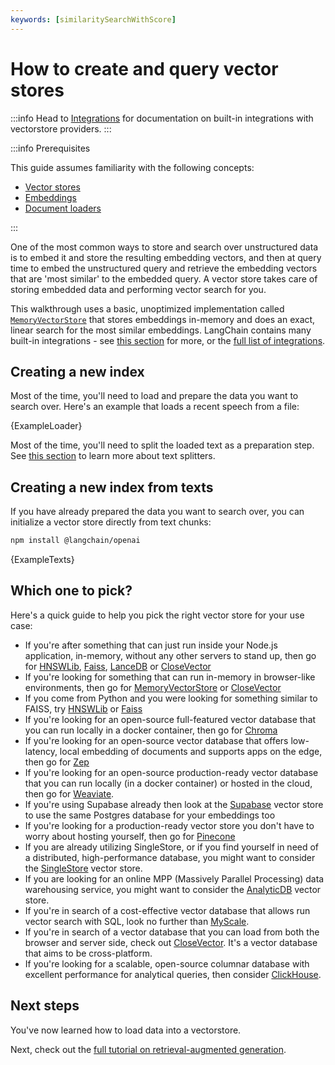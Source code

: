 ```yaml
---
keywords: [similaritySearchWithScore]
---
```


# How to create and query vector stores

:::info
Head to [Integrations](/docs/integrations/vectorstores) for documentation on built-in integrations with vectorstore providers.
:::

:::info Prerequisites

This guide assumes familiarity with the following concepts:

- [Vector stores](/docs/concepts/#vectorstores)
- [Embeddings](/docs/concepts/#embedding-models)
- [Document loaders](/docs/concepts#document-loaders)

:::

One of the most common ways to store and search over unstructured data is to embed it and store the resulting embedding
vectors, and then at query time to embed the unstructured query and retrieve the embedding vectors that are
'most similar' to the embedded query. A vector store takes care of storing embedded data and performing vector search
for you.

This walkthrough uses a basic, unoptimized implementation called [`MemoryVectorStore`](https://api.js.langchain.com/classes/langchain_vectorstores_memory.MemoryVectorStore.html) that stores embeddings in-memory and does an exact, linear search for the most similar embeddings.
LangChain contains many built-in integrations - see [this section](/docs/how_to/vectorstores/#which-one-to-pick) for more, or the [full list of integrations](/docs/integrations/vectorstores/).

## Creating a new index

Most of the time, you'll need to load and prepare the data you want to search over. Here's an example that loads a recent speech from a file:


<CodeBlock language="typescript">{ExampleLoader}</CodeBlock>

Most of the time, you'll need to split the loaded text as a preparation step. See [this section](/docs/concepts/#text-splitters) to learn more about text splitters.

## Creating a new index from texts

If you have already prepared the data you want to search over, you can initialize a vector store directly from text chunks:



<IntegrationInstallTooltip></IntegrationInstallTooltip>

```bash npm2yarn
npm install @langchain/openai
```

<CodeBlock language="typescript">{ExampleTexts}</CodeBlock>

## Which one to pick?

Here's a quick guide to help you pick the right vector store for your use case:

- If you're after something that can just run inside your Node.js application, in-memory, without any other servers to stand up, then go for [HNSWLib](/docs/integrations/vectorstores/hnswlib), [Faiss](/docs/integrations/vectorstores/faiss), [LanceDB](/docs/integrations/vectorstores/lancedb) or [CloseVector](/docs/integrations/vectorstores/closevector)
- If you're looking for something that can run in-memory in browser-like environments, then go for [MemoryVectorStore](/docs/integrations/vectorstores/memory) or [CloseVector](/docs/integrations/vectorstores/closevector)
- If you come from Python and you were looking for something similar to FAISS, try [HNSWLib](/docs/integrations/vectorstores/hnswlib) or [Faiss](/docs/integrations/vectorstores/faiss)
- If you're looking for an open-source full-featured vector database that you can run locally in a docker container, then go for [Chroma](/docs/integrations/vectorstores/chroma)
- If you're looking for an open-source vector database that offers low-latency, local embedding of documents and supports apps on the edge, then go for [Zep](/docs/integrations/vectorstores/zep)
- If you're looking for an open-source production-ready vector database that you can run locally (in a docker container) or hosted in the cloud, then go for [Weaviate](/docs/integrations/vectorstores/weaviate).
- If you're using Supabase already then look at the [Supabase](/docs/integrations/vectorstores/supabase) vector store to use the same Postgres database for your embeddings too
- If you're looking for a production-ready vector store you don't have to worry about hosting yourself, then go for [Pinecone](/docs/integrations/vectorstores/pinecone)
- If you are already utilizing SingleStore, or if you find yourself in need of a distributed, high-performance database, you might want to consider the [SingleStore](/docs/integrations/vectorstores/singlestore) vector store.
- If you are looking for an online MPP (Massively Parallel Processing) data warehousing service, you might want to consider the [AnalyticDB](/docs/integrations/vectorstores/analyticdb) vector store.
- If you're in search of a cost-effective vector database that allows run vector search with SQL, look no further than [MyScale](/docs/integrations/vectorstores/myscale).
- If you're in search of a vector database that you can load from both the browser and server side, check out [CloseVector](/docs/integrations/vectorstores/closevector). It's a vector database that aims to be cross-platform.
- If you're looking for a scalable, open-source columnar database with excellent performance for analytical queries, then consider [ClickHouse](/docs/integrations/vectorstores/clickhouse).

## Next steps

You've now learned how to load data into a vectorstore.

Next, check out the [full tutorial on retrieval-augmented generation](/docs/tutorials/rag).
